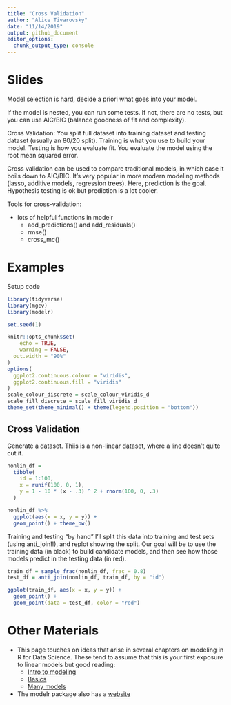```yaml
---
title: "Cross Validation"
author: "Alice Tivarovsky"
date: "11/14/2019"
output: github_document
editor_options: 
  chunk_output_type: console
---
```


# Slides 

Model selection is hard, decide a priori what goes into your model. 

If the model is nested, you can run some tests. If not, there are no tests, but you can use AIC/BIC (balance goodness of fit and complexity). 

Cross Validation: You split full dataset into training dataset and testing dataset (usually an 80/20 split). Training is what you use to build your model. Testing is how you evaluate fit. You evaluate the model using the root mean squared error. 

Cross validation can be used to compare traditional models, in which case it boils down to AIC/BIC. It's very popular in more modern modeling methods (lasso, additive models, regression trees). Here, prediction is the goal. Hypothesis testing is ok but prediction is a lot cooler. 

Tools for cross-validation: 

* lots of helpful functions in modelr
  + add_predictions() and add_residuals()
  + rmse()
  + cross_mc()

# Examples

Setup code

```r

library(tidyverse)
library(mgcv)
library(modelr)

set.seed(1)

knitr::opts_chunk$set(
	echo = TRUE,
	warning = FALSE,
  out.width = "90%"
)
options(
  ggplot2.continuous.colour = "viridis",
  ggplot2.continuous.fill = "viridis"
)
scale_colour_discrete = scale_colour_viridis_d
scale_fill_discrete = scale_fill_viridis_d
theme_set(theme_minimal() + theme(legend.position = "bottom"))

```


## Cross Validation

Generate a dataset. Thiis is a non-linear dataset, where a line doesn't quite cut it. 

```r
nonlin_df = 
  tibble(
    id = 1:100,
    x = runif(100, 0, 1),
    y = 1 - 10 * (x - .3) ^ 2 + rnorm(100, 0, .3)
  )

nonlin_df %>% 
  ggplot(aes(x = x, y = y)) + 
  geom_point() + theme_bw()
```

Training and testing "by hand"
I’ll split this data into training and test sets (using anti_join!!), and replot showing the split. Our goal will be to use the training data (in black) to build candidate models, and then see how those models predict in the testing data (in red).

```r
train_df = sample_frac(nonlin_df, frac = 0.8)
test_df = anti_join(nonlin_df, train_df, by = "id")

ggplot(train_df, aes(x = x, y = y)) + 
  geom_point() + 
  geom_point(data = test_df, color = "red")
```


# Other Materials

- This page touches on ideas that arise in several chapters on modeling in R for Data Science. These tend to assume that this is your first exposure to linear models but good reading:
  - [Intro to modeling](https://r4ds.had.co.nz/model-intro.html)
  - [Basics](https://r4ds.had.co.nz/model-basics.html)
  - [Many models](https://r4ds.had.co.nz/many-models.html)
- The modelr package also has a [website](https://modelr.tidyverse.org/)